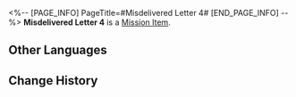 <%-- [PAGE_INFO]
PageTitle=#Misdelivered Letter 4#
[END_PAGE_INFO] --%>
{{Item Infobox
|id          = 140081
|image       = Item Misdelivered Letter 4.png
|type        = Mission Item
|invCategory = Missions
|rarity      = 3
|effect      = 
|description = An envelope found in Belobog.<br />The envelope reads: The trash I wrote should never see the light of day. That's fine, it can rot forever in the bottom of the dark mailbox.<br />Maybe someone in the Overworld can help you with this unsent letter.
}}
'''Misdelivered Letter 4''' is a [[Mission Item]].

==Other Languages==
{{Other Languages
|en   = Misdelivered Letter 4
|zhs  = 未妥投的信封•四
|zht  = 未投遞的信封•四
|ja   = 届かなかった手紙&nbsp;4
|ko   = 전해지지 못한 편지•4
|es   = Carta sin entregar (IV)
|fr   = Lettre non livrée&nbsp;4
|ru   = Недоставленное письмо IV
|th   = จดหมายที่ไม่ได้ส่ง 4
|vi   = Bức Thư Chưa Gửi - 4
|de   = Nicht zugestellter Brief 4
|id   = Surat yang Tidak Terkirim 4
|pt   = Carta Não Entregue 4
}}

==Change History==
{{Change History|1.0}}
